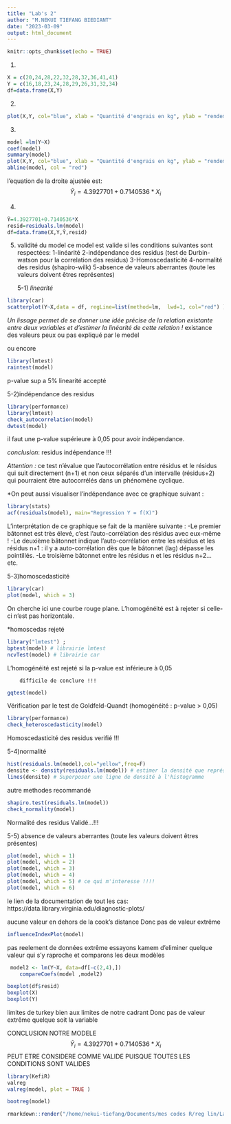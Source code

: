 ```yaml
---
title: "Lab's 2"
author: "M.NEKUI TIEFANG BIEDIANT"
date: "2023-03-09"
output: html_document
---
```


```r
knitr::opts_chunk$set(echo = TRUE)
```

1)
```r
X = c(20,24,28,22,32,28,32,36,41,41)
Y = c(16,18,23,24,28,29,26,31,32,34)
df=data.frame(X,Y)
```

2)
```r
plot(X,Y, col="blue", xlab = "Quantité d'engrais en kg", ylab = "rendement de mais en quintal", main = " nuage des points  (Xi, Yi) ")


```

3)
```r
model =lm(Y~X)
coef(model)
summary(model)
plot(X,Y, col="blue", xlab = "Quantité d'engrais en kg", ylab = "rendement de mais en quintal", main = " nuage des points  (Xi, Yi) ")
abline(model, col = "red")

```
 l'equation de la droite ajustée est: $$Ŷ_{i}=4.3927701 +0.7140536 *X_{i}$$


4)
```r
Ŷ=4.3927701+0.7140536*X
resid=residuals.lm(model)
df=data.frame(X,Y,Ŷ,resid)

```



5) validité du model
ce model est valide si les conditions suivantes sont respectées:
  1-linéarité 
  2-indépendance des residus (test de Durbin-watson pour la correlation des residus)
  3-Homoscedasticité 
  4-normalité des residus (shapiro-wilk)
  5-absence de valeurs aberrantes (toute les valeurs doivent êtres représentes)

   5-1) *linearité*
 
```r
library(car)
scatterplot(Y~X,data = df, regLine=list(method=lm,  lwd=1, col="red") )
```
*Un lissage permet de se donner une idée précise de la relation existante entre deux variables et d'estimer la linéarité de cette relation !
*existance des valeurs peux ou pas expliqué par le medel

 ou encore
 
```r
library(lmtest)
raintest(model)
```
 p-value sup a 5%
 linearité accepté
 
 
  5-2)indépendance des residus
  
```r
library(performance)
library(lmtest)
check_autocorrelation(model) 
dwtest(model)
```
  il faut une p-value supérieure à 0,05 pour avoir indépendance.
  
*conclusion*: residus indépendance  !!!  

*Attention :*  ce test n'évalue que l'autocorrélation entre résidus et le résidus qui suit directement (n+1) et non ceux séparés d'un intervalle (résidus+2) qui pourraient être autocorrélés dans un phénomène cyclique.
  

 *On peut aussi visualiser l'indépendance avec ce graphique suivant :

```r
library(stats)
acf(residuals(model), main="Regression Y = f(X)")
```
 
 L'interprétation de ce graphique se fait de la manière suivante :
-Le premier bâtonnet est très élevé, c'est l'auto-corrélation des résidus avec eux-même !
-Le deuxième bâtonnet indique l'auto-corrélation entre les résidus et les résidus n+1 : il   y a auto-corrélation dès que le bâtonnet (lag) dépasse les pointillés.
-Le troisième bâtonnet entre les résidus n et les résidus n+2... etc.
 
 
 
  5-3)homoscedasticité
  
```r
library(car)
plot(model, which = 3)
```
 
 On cherche ici une courbe rouge plane. L'homogénéité est à rejeter si celle-ci n'est pas horizontale.
 
 *homoscedas rejeté
 
```r
library("lmtest") ;
bptest(model) # librairie lmtest
ncvTest(model) # librairie car
```
 L'homogénéité est rejeté si la p-value est inférieure à 0,05
 
        difficile de conclure !!!
 
```r
gqtest(model)
```
 Vérification par le test de Goldfeld-Quandt (homogénéité : p-value > 0,05)
 

 
```r
library(performance)
check_heteroscedasticity(model)

```
  
   Homoscedasticité des residus verifié !!!
  
  

  
 
  5-4)normalité
  
```r
hist(residuals.lm(model),col="yellow",freq=F)
densite <- density(residuals.lm(model)) # estimer la densité que représente ces différentes valeurs
lines(densite) # Superposer une ligne de densité à l'histogramme
```
  autre methodes recommandé
  
```r
shapiro.test(residuals.lm(model))
check_normality(model)
```
  Normalité des residus Validé...!!!
  
 
  5-5) absence de valeurs aberrantes (toute les valeurs doivent êtres présentes)


```r
plot(model, which = 1) 
plot(model, which = 2) 
plot(model, which = 3) 
plot(model, which = 4)  
plot(model, which = 5) # ce qui m'interesse !!!!
plot(model, which = 6) 
```

le lien de la documentation de tout les cas: https://data.library.virginia.edu/diagnostic-plots/

aucune valeur en dehors de la cook's distance 
Donc pas de valeur extrême 

```r
influenceIndexPlot(model) 
```


pas reelement de données extrême essayons kamem d'eliminer quelque valeur qui s'y raproche
et comparons les deux modèles

```r
 model2 <- lm(Y~X, data=df[-c(2,4),])
    compareCoefs(model ,model2) 
```




```r
boxplot(df$resid)
boxplot(X)
boxplot(Y)
```
limites de turkey bien aux limites de notre cadrant 
Donc pas de valeur extrême quelque soit la variable




CONCLUSION NOTRE MODELE $$Ŷ_{i}=4.3927701 +0.7140536 *X_{i}$$ 
PEUT ETRE CONSIDERE COMME VALIDE PUISQUE TOUTES LES CONDITIONS SONT VALIDES








```r

library(KefiR)
valreg
valreg(model, plot = TRUE )

```

```r
bootreg(model)
```



```r

rmarkdown::render("/home/nekui-tiefang/Documents/mes codes R/reg lin/Labs2RegSimpleValNumerique.Rmd")

```
